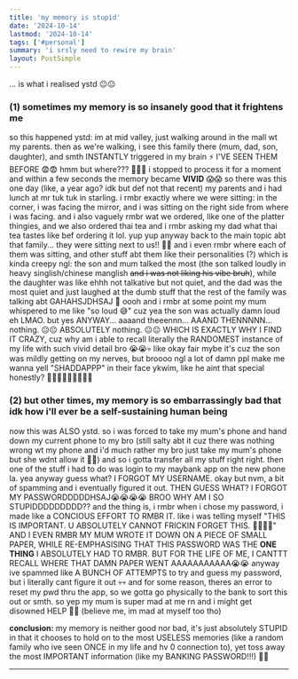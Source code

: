 ```yaml
---
title: 'my memory is stupid'
date: '2024-10-14'
lastmod: '2024-10-14'
tags: ['#personal']
summary: 'i srsly need to rewire my brain'
layout: PostSimple
---
```

... is what i realised ystd 😐😐

### (1) sometimes my memory is so insanely good that it frightens me
so this happened ystd: im at mid valley, just walking around in the mall wt my parents. then as we're walking, i see this family there (mum, dad, son, daughter), and smth INSTANTLY triggered in my brain ⚡ I'VE SEEN THEM BEFORE 😨😨 hmm but where??? 🤔🤔🤔 i stopped to process it for a moment and within a few seconds the memory became **VIVID** 😱😱 so there was this one day (like, a year ago? idk but def not that recent) my parents and i had lunch at mr tuk tuk in starling. i rmbr exactly where we were sitting: in the corner, i was facing the mirror, and i was sitting on the right side from where i was facing. and i also vaguely rmbr wat we ordered, like one of the platter thingies, and we also ordered thai tea and i rmbr asking my dad what thai tea tastes like bef ordering it lol. yup yup anyway back to the main topic abt that family... they were sitting next to us!! 🤯🤯 and i even rmbr where each of them was sitting, and other stuff abt them like their personalities (?) which is kinda creepy ngl: the son and mum talked the most (the son talked loudly in heavy singlish/chinese manglish ~~and i was not liking his vibe bruh~~), while the daughter was like ehhh not talkative but not quiet, and the dad was the most quiet and just laughed at the dumb stuff that the rest of the family was talking abt GAHAHSJDHSAJ 🤡 oooh and i rmbr at some point my mum whispered to me like "so loud 😅" cuz yea the son was actually damn loud eh LMAO. but yes ANYWAY... aaaand theeennn... AAAND THENNNNN... nothing. 😐😐 ABSOLUTELY nothing. 😐😐 WHICH IS EXACTLY WHY I FIND IT CRAZY, cuz why am i able to recall literally the RANDOMEST instance of my life with such vivid detail bro 😭😭💀 like okay fair mybe it's cuz the son was mildly getting on my nerves, but broooo ngl a lot of damn ppl make me wanna yell "SHADDAPPP" in their face ykwim, like he aint that special honestly? 🫤🫤🙄🤷🏻‍♀️🤷🏻‍♀️

### (2) but other times, my memory is so embarrassingly bad that idk how i'll ever be a self-sustaining human being
now this was ALSO ystd. so i was forced to take my mum's phone and hand down my current phone to my bro (still salty abt it cuz there was nothing wrong wt my phone and i'd much rather my bro just take my mum's phone but she wdnt allow it 🤬😤) and so i gotta transfer all my stuff right right. then one of the stuff i had to do was login to my maybank app on the new phone la. yea anyway guess what? I FORGOT MY USERNAME. okay but nvm, a bit of spamming and i eventually figured it out. THEN GUESS WHAT? I FORGOT MY PASSWORDDDDDHSAJ😭😭😭😭 BROO WHY AM I SO STUPIDDDDDDDDD?? and the thing is, i rmbr when i chose my password, i made like a CONCIOUS EFFORT TO RMBR IT. like i was telling myself "THIS IS IMPORTANT. U ABSOLUTELY CANNOT FRICKIN FORGET THIS. ☝🏻☝🏻" AND I EVEN RMBR MY MUM WROTE IT DOWN ON A PIECE OF SMALL PAPER, WHILE RE-EMPHASISING THAT THIS PASSWORD WAS THE **ONE THING** I ABSOLUTELY HAD TO RMBR. BUT FOR THE LIFE OF ME, I CANTTT RECALL WHERE THAT DAMN PAPER WENT AAAAAAAAAAA😭😭 anyway ive spammed like A BUNCH OF ATTEMPTS to try and guess my password, but i literally cant figure it out 💀💀 and for some reason, theres an error to reset my pwd thru the app, so we gotta go physically to the bank to sort this out or smth. so yep my mum is super mad at me rn and i might get disowned HELP 😬😬 (believe me, im mad at myself too tho)

**conclusion:** my memory is neither good nor bad, it's just absolutely STUPID in that it chooses to hold on to the most USELESS memories (like a random family who ive seen ONCE in my life and hv 0 connection to), yet toss away the most IMPORTANT information (like my BANKING PASSWORD!!!) 🤬🤬

---

<script async src="https://talk.hyvor.com/embed/embed.js" type="module"></script>
<hyvor-talk-comments website-id="11281" page-id="https://leia-mayssa.vercel.app//blog/my%20memory%20is%20stupid"></hyvor-talk-comments>
